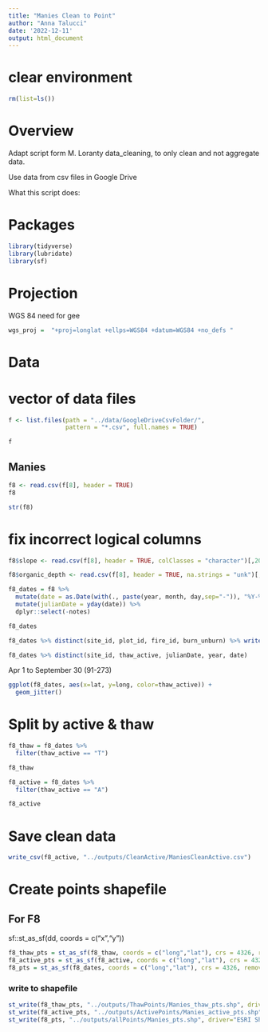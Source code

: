 ```yaml
---
title: "Manies Clean to Point"
author: "Anna Talucci"
date: '2022-12-11'
output: html_document
---
```



# clear environment
```r
rm(list=ls())
```

# Overview

Adapt script form M. Loranty data_cleaning, to only clean and not aggregate data. 

Use data from csv files in Google Drive

What this script does:


# Packages

```r
library(tidyverse)
library(lubridate)
library(sf)
```
# Projection

WGS 84 need for gee
```r
wgs_proj =  "+proj=longlat +ellps=WGS84 +datum=WGS84 +no_defs "
```

# Data

# vector of data files
```r
f <- list.files(path = "../data/GoogleDriveCsvFolder/",
                pattern = "*.csv", full.names = TRUE)
```

```r
f
```



## Manies
```r
f8 <- read.csv(f[8], header = TRUE)
f8
```
```r
str(f8)
```
# fix incorrect logical columns
```r
f8$slope <- read.csv(f[8], header = TRUE, colClasses = "character")[,20]

f8$organic_depth <- read.csv(f[8], header = TRUE, na.strings = "unk")[,15]
```

```r
f8_dates = f8 %>%
  mutate(date = as.Date(with(., paste(year, month, day,sep="-")), "%Y-%m-%d")) %>%
  mutate(julianDate = yday(date)) %>%
  dplyr::select(-notes)

f8_dates
```


```r
f8_dates %>% distinct(site_id, plot_id, fire_id, burn_unburn) %>% write.csv(., '../outputs/pairs/manies.csv')
```



```r
f8_dates %>% distinct(site_id, thaw_active, julianDate, year, date)
```
Apr 1  to September 30 (91-273)
```r
ggplot(f8_dates, aes(x=lat, y=long, color=thaw_active)) +
  geom_jitter()
```

# Split by active & thaw
```r
f8_thaw = f8_dates %>% 
  filter(thaw_active == "T") 

f8_thaw

f8_active = f8_dates %>% 
  filter(thaw_active == "A") 

f8_active
```

# Save clean data
```r
write_csv(f8_active, "../outputs/CleanActive/ManiesCleanActive.csv")
```

# Create points shapefile

## For F8
sf::st_as_sf(dd, coords = c("x","y"))
```r
f8_thaw_pts = st_as_sf(f8_thaw, coords = c("long","lat"), crs = 4326, remove = FALSE)
f8_active_pts = st_as_sf(f8_active, coords = c("long","lat"), crs = 4326, remove = FALSE)
f8_pts = st_as_sf(f8_dates, coords = c("long","lat"), crs = 4326, remove = FALSE)
```


### write to shapefile
```r
st_write(f8_thaw_pts, "../outputs/ThawPoints/Manies_thaw_pts.shp", driver="ESRI Shapefile")
st_write(f8_active_pts, "../outputs/ActivePoints/Manies_active_pts.shp", driver="ESRI Shapefile")
st_write(f8_pts, "../outputs/allPoints/Manies_pts.shp", driver="ESRI Shapefile")
```